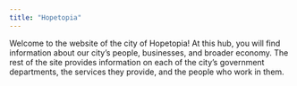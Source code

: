 ```yaml
---
title: "Hopetopia"
---
```


Welcome to the website of the city of Hopetopia! At this hub, you will find information about our city's people, businesses, and broader economy. The rest of the site provides information on each of the city's government departments, the services they provide, and the people who work in them. 

